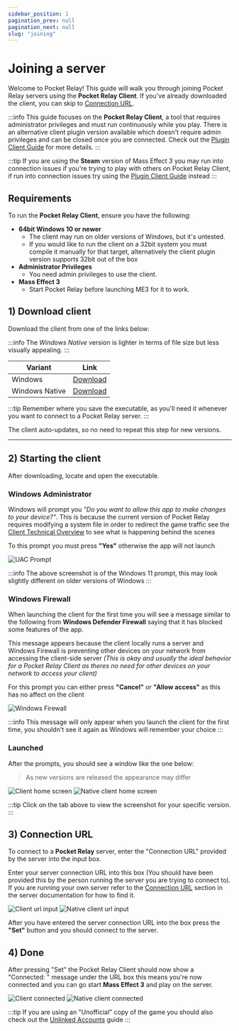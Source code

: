 ```yaml
---
sidebar_position: 1
pagination_prev: null
pagination_next: null
slug: "joining"
---
```



# Joining a server

Welcome to Pocket Relay! This guide will walk you through joining Pocket Relay servers using the **Pocket Relay Client**. If you've already downloaded the client, you can skip to [Connection URL](#3-connection-url).

:::info
This guide focuses on the **Pocket Relay Client**, a tool that requires administrator privileges and must run continuously while you play. There is an alternative client plugin version available which doesn't require admin privileges and can be closed once you are 
connected. Check out the [Plugin Client Guide](./5-plugin-client.mdx) for more details.
:::

:::tip
If you are using the **Steam** version of Mass Effect 3 you may run into connection issues if you're trying 
to play with others on Pocket Relay Client, if run into connection issues try using the [Plugin Client Guide](./5-plugin-client.mdx) instead
:::


## Requirements

To run the **Pocket Relay Client**, ensure you have the following:

- **64bit Windows 10 or newer**
  - The client may run on older versions of Windows, but it's untested.
  - If you would like to run the client on a 32bit system you must compile it manually for that target, alternatively the client plugin version supports 32bit out of the box
- **Administrator Privileges**
  - You need admin privileges to use the client.
- **Mass Effect 3**
  - Start Pocket Relay before launching ME3 for it to work.


## 1) Download client

Download the client from one of the links below:

:::info
The _Windows Native_ version is lighter in terms of file size but less visually appealing. 
:::

| Variant                       | Link                                                                                                      |
| ----------------------------- | --------------------------------------------------------------------------------------------------------- |
| <WindowsIcon /> Windows        | [Download](https://github.com/PocketRelay/Client/releases/latest/download/pocket-relay-client.exe)        |
| <WindowsIcon /> Windows Native | [Download](https://github.com/PocketRelay/Client/releases/latest/download/pocket-relay-client-native.exe) |

:::tip
Remember where you save the executable, as you'll need it whenever you want to connect to a Pocket Relay server.
:::

The client auto-updates, so no need to repeat this step for new versions.

---

## 2) Starting the client

After downloading, locate and open the executable.

### Windows Administrator

Windows will prompt you _"Do you want to allow this app to make changes to your device?"_. This is because the current version of Pocket Relay requires modifying a system
file in order to redirect the game traffic see the [Client Technical Overview](../technical/client/hosts-file.md) to
see what is happening behind the scenes

To this prompt you must press **"Yes"** otherwise the app will not launch

![UAC Prompt](./img/uac-prompt.png)

:::info
The above screenshot is of the Windows 11 prompt, this may look slightly different on older versions of Windows
:::

### Windows Firewall

When launching the client for the first time you will see a message similar to the following from **Windows Defender Firewall** saying that it has blocked some features of the app.

This message appears because the client locally runs a server and Windows Firewall is preventing other devices on your network from accessing the client-side server _(This is okay and usually the ideal behavior for a Pocket Relay Client as theres no need for other devices on your network to access your client)_

For this prompt you can either press **"Cancel"** or **"Allow access"** as this has no affect on the client

![Windows Firewall](./img/windows-firewall.png)

:::info
This message will only appear when you launch the client for the first time, you shouldn't see it again
as Windows will remember your choice
:::

### Launched

After the prompts, you should see a window like the one below:


> As new versions are released the appearance may differ

<Tabs groupId="client-variant">
  <TabItem value="client" label="Client" default>
    <img src={clientBaseImage} alt="Client home screen"></img>
  </TabItem>
  <TabItem value="client-native" label="Native Client">
    <img src={clientBaseNativeImage} alt="Native client home screen"></img>
  </TabItem>
</Tabs>

:::tip
Click on the tab above to view the screenshot for your specific version.
:::

## 3) Connection URL

To connect to a **Pocket Relay** server, enter the "Connection URL" provided by the server into the input box.

Enter your server connection URL into this box (You should have been provided this by the person running the server you are trying to connect to). If you
are running your own server refer to the [Connection URL](../server/2-executable.mdx#4-connection-url) section in the server documentation for how to find it.


<Tabs groupId="client-variant">
  <TabItem value="client" label="Client" default>
    <img src={clientUrlImage} alt="Client url input"></img>
  </TabItem>
  <TabItem value="client-native" label="Native Client">
    <img src={clientUrlNativeImage} alt="Native client url input"></img>
  </TabItem>
</Tabs>

After you have entered the server connection URL into the box press the **"Set"** button and you should connect to the server.

## 4) Done

After pressing "Set" the Pocket Relay Client should now show a "Connected: " message under the URL box this means you're now
connected and you can go start **Mass Effect 3** and play on the server.


<Tabs groupId="client-variant">
  <TabItem value="client" label="Client" default>
    <img src={clientConnectedImage} alt="Client connected"></img>
  </TabItem>
  <TabItem value="client-native" label="Native Client">
    <img src={clientConnectedNativeImage} alt="Native client connected"></img>
  </TabItem>
</Tabs>

:::tip
If you are using an "Unofficial" copy of the game you should also check out the [Unlinked Accounts](./9-unlinked-accounts.md) guide
:::
